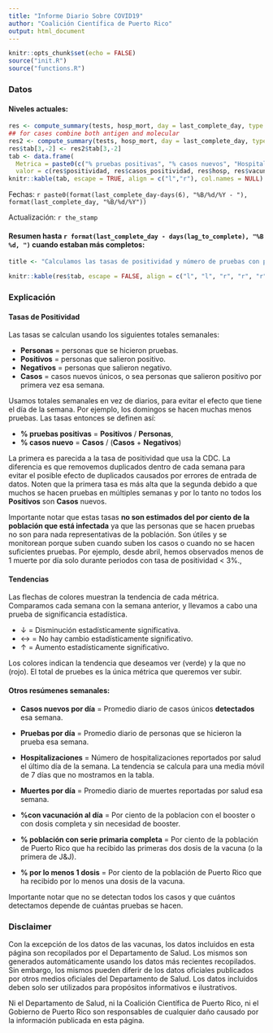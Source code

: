 ```yaml
---
title: "Informe Diario Sobre COVID19"
author: "Coalición Científica de Puerto Rico"
output: html_document
---
```


```r
knitr::opts_chunk$set(echo = FALSE)
source("init.R")
source("functions.R")
```


### Datos

#### Niveles actuales:
```r
res <- compute_summary(tests, hosp_mort, day = last_complete_day, type = "Molecular")
## for cases combine both antigen and molecular
res2 <- compute_summary(tests, hosp_mort, day = last_complete_day, type = "Molecular+Antigens")
res$tab[3,-2] <- res2$tab[3,-2]
tab <- data.frame(
  Metrica = paste0(c("% pruebas positivas", "% casos nuevos", "Hospitalizaciones", "% con vacunación al día", "% con serie primaria completa",  "% por lo menos 1 dosis"), "&nbsp;"),
  valor = c(res$positividad, res$casos_positividad, res$hosp, res$vacuna_al_dia, res$vacunas, res$una_dosis))
knitr::kable(tab, escape = TRUE, align = c("l","r"), col.names = NULL)
```

Fechas: `r paste0(format(last_complete_day-days(6), "%B/%d/%Y - "), format(last_complete_day, "%B/%d/%Y"))`

Actualización: `r the_stamp`

#### Resumen  hasta `r format(last_complete_day - days(lag_to_complete), "%B %d, ")` cuando estaban más completos:


```r
title <- "Calculamos las tasas de positividad y número de pruebas con pruebas moleculares. Los casos son detectados con pruebas moleculares y de antígeno."

knitr::kable(res$tab, escape = FALSE, align = c("l", "l", "r", "r", "r"), caption = title)
```


### Explicación

#### Tasas de Positividad

Las tasas se calculan usando los siguientes totales semanales:

* **Personas** = personas que se hicieron pruebas.
* **Positivos** = personas que salieron positivo.
* **Negativos** = personas que salieron negativo.
* **Casos** = casos nuevos únicos, o sea personas que salieron positivo por primera vez esa semana. 

Usamos totales semanales en vez de diarios, para evitar el efecto que tiene el día de la semana. Por ejemplo, los domingos se hacen muchas menos pruebas. Las tasas entonces se definen así:

* **% pruebas positivas** = **Positivos** / **Personas**,
* **% casos nuevo** =  **Casos** / (**Casos** + **Negativos**)

La primera es parecida a la tasa de positividad que usa la CDC. La diferencia es que removemos duplicados dentro de cada semana para evitar el posible efecto de duplicados causados por errores de entrada de datos. 
Noten que la primera tasa es más alta que la segunda debido a que muchos se hacen pruebas en múltiples semanas y por lo tanto no todos los **Positivos** son **Casos** nuevos.

Importante notar que estas tasas **no son estimados del por ciento de la población que está infectada** ya que las personas que se hacen pruebas no son para nada representativas de la población. Son útiles y se monitorean porque suben cuando suben los casos o cuando no se hacen suficientes pruebas. Por ejemplo, desde abril, hemos observados menos de 1 muerte por día solo durante periodos con tasa de positividad < 3%.,
                    
                    
#### Tendencias

Las flechas de colores muestran la tendencia de cada métrica. Comparamos cada semana con la semana anterior,
y llevamos a cabo una prueba de significancia estadística.
                     
* &#8595; = Disminución estadísticamente significativa.
* &#8596; = No hay cambio estadísticamente significativo.
* &#8593; = Aumento estadísticamente significativo.

Los colores indican la tendencia que deseamos ver (verde) y la que no (rojo). El total de pruebes es la única métrica que queremos ver subir.

#### Otros resúmenes semanales:
                     
* **Casos nuevos por día** = Promedio diario de casos únicos **detectados** esa semana.

* **Pruebas por día** = Promedio diario de personas que se hicieron la prueba esa semana.

* **Hospitalizaciones** = Número de hospitalizaciones reportados por salud el último día de la semana. La tendencia se calcula para una media móvil de 7 días que no mostramos en la tabla.

* **Muertes por día** = Promedio diario de muertes reportadas por salud esa semana. 

* **%con vacunación al día** = Por ciento de la poblacion con el booster o con dosis completa y sin necesidad de booster.

* **% población con serie primaria completa** = Por ciento de la población de Puerto Rico que ha recibido las primeras dos dosis de la vacuna (o la primera de J&J).

<!-- * **Días para alcanzar 70%** = Basado en la tasa de crecimiento de la última semana, el número de días que tardará llegar a la meta de 70% de la población vacunada con amabas dosis. -->

* **% por lo menos 1 dosis** = Por ciento de la población de Puerto Rico que ha recibido por lo menos una dosis de la vacuna.

Importante notar que no se detectan todos los casos y que cuántos detectamos depende de cuántas pruebas se hacen.        

### Disclaimer

Con la excepción de los datos de las vacunas, los datos incluidos en esta página son recopilados por el Departamento de Salud. Los mismos son generados automáticamente usando los datos más recientes recopilados. Sin embargo, los mismos pueden diferir de los datos oficiales publicados por otros medios oficiales del Departamento de Salud.  Los datos incluidos deben solo ser utilizados para propósitos informativos e ilustrativos.

Ni el Departamento de Salud, ni la Coalición Científica de Puerto Rico, ni el Gobierno de Puerto Rico son responsables de cualquier daño causado por la información publicada en esta página.


        